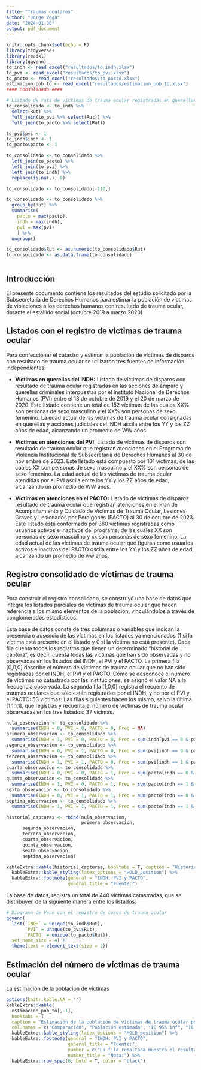 ```yaml
---
title: "Traumas oculares"
author: "Jorge Vega"
date: "2024-01-30"
output: pdf_document
---
```


```r
knitr::opts_chunk$set(echo = F)
library(tidyverse)
library(readxl)
library(ggvenn)
to_indh <- read_excel("resultados/to_indh.xlsx")
to_pvi <- read_excel("resultados/to_pvi.xlsx")
to_pacto <- read_excel("resultados/to_pacto.xlsx")
estimacion_pob_to <- read_excel("resultados/estimacion_pob_to.xlsx")
#### Consolidado ####

# Listado de ruts de víctimas de trauma ocular registradas en querellas del INDH, atenciones del PVI y atenciones de PACTO
to_consolidado <- to_indh %>%
  select(Rut) %>%
  full_join(to_pvi %>% select(Rut)) %>%
  full_join(to_pacto %>% select(Rut))

to_pvi$pvi <- 1
to_indh$indh <- 1
to_pacto$pacto <- 1

to_consolidado <- to_consolidado %>%
  left_join(to_pacto) %>%
  left_join(to_pvi) %>%
  left_join(to_indh) %>%
  replace(is.na(.), 0)

to_consolidado <- to_consolidado[-110,]

to_consolidado <- to_consolidado %>%
  group_by(Rut) %>%
  summarise(
    pacto = max(pacto),
    indh = max(indh),
    pvi = max(pvi)
    ) %>%
  ungroup()

to_consolidado$Rut <- as.numeric(to_consolidado$Rut)
to_consolidado <- as.data.frame(to_consolidado)



```

## Introducción

El presente documento contiene los resultados del estudio solicitado por la Subsecretaría de Derechos Humanos para estimar la población de víctimas de violaciones a los derechos humanos con resultado de trauma ocular, durante el estallido social (octubre 2019 a marzo 2020)

## Listados con el registro de víctimas de trauma ocular

Para confeccionar el catastro y estimar la población de víctimas de disparos con resultado de trauma ocular se utilizaron tres fuentes de información independientes:

- **Víctimas en querellas del INDH:** Listado de víctimas de disparos con resultado de trauma ocular registradas en las acciones de amparo y querellas criminales interpuestas por el Instituto Nacional de Derechos Humanos (PVI) entre el 18 de octubre de 2019 y el 20 de marzo de 2020. Este listado contiene un total de 152 víctimas de las cuales XX% son personas de sexo masculino y el XX% son personas de sexo femenino. La edad actual de las víctimas de trauma ocular consignadas en querellas y acciones judiciales del INDH ascila entre los YY y los ZZ años de edad, alcanzando un promedio de WW años.

- **Víctimas en atenciones del PVI:** Listado de víctimas de disparos con resultado de trauma ocular que registran atenciones en el Programa de Violencia Institucional de Subsecretaría de Derechos Humanos al 30 de noviembre de 2023. Este listado está compuesto por 101 víctimas, de las cuales XX son personas de sexo masculino y el XX% son personas de sexo femenino. La edad actual de las víctimas de trauma ocular atendidas por el PVI ascila entre los YY y los ZZ años de edad, alcanzando un promedio de WW años.

- **Víctimas en atenciones en el PACTO:** Listado de víctimas de disparos resultado de trauma ocular que registran atenciones en el Plan de Acompañamiento y Cuidado de Víctimas de Trauma Ocular, Lesiones Graves y Lesionados por Perdigones (PACTO) al 30 de octubre de 2023. Este listado está conformado por 360 víctimas registradas como usuarios activos e inactivos del programa, de las cuales XX son personas de sexo masculino y xx son personas de sexo femenino. La edad actual de las víctimas de trauma ocular que figuran como usuarios activos e inactivos del PACTO oscila entre los YY y los ZZ años de edad, alcanzando un promedio de ww años.

## Registro consolidado de víctimas de trauma ocular

Para construir el registro consolidado, se construyó una base de datos que integra los listados parciales de víctimas de trauma ocular que hacen referencia a los mismo elementos de la población, vinculándolos a través de conglomerados estadísticos. 

Esta base de datos consta de tres columnas o variables que indican la presencia o ausencia de las víctimas en los listados ya mencionados (1 si la víctima está presente en el listado y 0 si la víctima no está presente). Cada fila cuenta todos los registros que tienen un determinado "historial de captura", es decir, cuenta todas las víctimas que han sido observadas y no observadas en los listados del INDH, el PVI y el PACTO. La primera fila [0,0,0] describe el número de víctimas de trauma ocular que no han sido registradas por el INDH, el PVI y el PACTO. Cómo se desconoce el número de víctimas no catastrada por las instituciones, se asignó el valor NA a la frecuencia observada. La segunda fila [1,0,0] registra el recuento de traumas oculares que sólo están registrados por el INDH, y no por el PVI y el PACTO: 53 víctimas. Las filas siguientes hacen los mismo, salvo la última [1,1,1,1], que registras y recuenta el número de víctimas de trauma ocular observadas en los tres listados: 37 vícimas.

```r
nula_observacion <- to_consolidado %>%
  summarise(INDH = 0, PVI = 0, PACTO = 0, Freq = NA)
primera_observacion <- to_consolidado %>%
  summarise(INDH = 1, PVI = 0, PACTO = 0, Freq = sum(indh[pvi == 0 & pacto == 0]))
segunda_observacion <- to_consolidado %>%
  summarise(INDH = 0, PVI = 1, PACTO = 0, Freq = sum(pvi[indh == 0 & pacto == 0]))
tercera_observacion <- to_consolidado %>%
  summarise(INDH = 1, PVI = 1, PACTO = 0, Freq = sum(pvi[indh == 1 & pacto == 0]))
cuarta_observacion <- to_consolidado %>%
  summarise(INDH = 0, PVI = 0, PACTO = 1, Freq = sum(pacto[indh == 0 & pvi == 0]))
quinta_observacion <- to_consolidado %>%
  summarise(INDH = 1, PVI = 0, PACTO = 1, Freq = sum(pacto[indh == 1 & pvi == 0]))
sexta_observacion <- to_consolidado %>%
  summarise(INDH = 0, PVI = 1, PACTO = 1, Freq = sum(pacto[indh == 0 & pvi == 1]))
septima_observacion <- to_consolidado %>%
  summarise(INDH = 1, PVI = 1, PACTO = 1, Freq = sum(pacto[indh == 1 & pvi == 1]))

historial_capturas <- rbind(nula_observacion,
                            primera_observacion,
      segunda_observacion,
      tercera_observacion,
      cuarta_observacion,
      quinta_observacion,
      sexta_observacion,
      septima_observacion)

kableExtra::kable(historial_capturas, booktabs = T, caption = "Historial del registro de víctimas de trauma ocular") %>%
  kableExtra::kable_styling(latex_options = "HOLD_position") %>%
  kableExtra::footnote(general = "INDH, PVI y PACTO",
                       general_title = "Fuente:")
```

La base de datos, registra un total de 440 víctimas catastradas, que se distribuyen de la siguiente manera entre los listados:

```r
# Diagrama de Venn con el registro de casos de trauma ocular
ggvenn(
  list(`INDH` = unique(to_indh$Rut),
       `PVI` = unique(to_pvi$Rut),
       `PACTO` = unique(to_pacto$Rut)),
  set_name_size = 4) +
  theme(text = element_text(size = 2))

```

## Estimación del número de víctimas de trauma ocular

La estimación de la población de víctimas

```r
options(knitr.kable.NA = '')
kableExtra::kable(
  estimacion_pob_to[,-1],
  booktabs = T,
  caption = "Estimación de la población de víctimas de trauma ocular por método de comparación múltiple (Chapman)",
  col.names = c("Comparación", "Población estimada", "IC 95% inf", "IC 95% sup")) %>%
  kableExtra::kable_styling(latex_options = "HOLD_position") %>%
  kableExtra::footnote(general = "INDH, PVI y PACTO",
                       general_title = "Fuente:",
                       number = c("La fila resaltada muestra el resultado más confiable"),
                       number_title = "Nota:") %>%
  kableExtra::row_spec(6, bold = T, color = "black")
```

